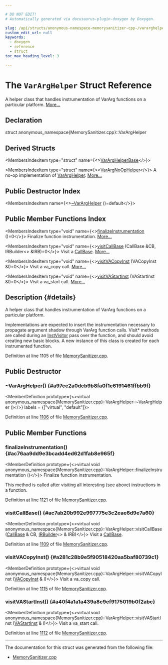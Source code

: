 ```yaml
---

# DO NOT EDIT!
# Automatically generated via docusaurus-plugin-doxygen by Doxygen.

slug: /api/structs/anonymous-namespace-memorysanitizer-cpp-/vararghelper
custom_edit_url: null
keywords:
  - doxygen
  - reference
  - struct
toc_max_heading_level: 3

---
```





# The `VarArgHelper` Struct Reference

<DoxygenPage pluginConfig={pluginConfig}>

A helper class that handles instrumentation of VarArg functions on a particular platform. <a href="#details">More...</a>

## Declaration

<CodeBlock>struct anonymous_namespace{MemorySanitizer.cpp}::VarArgHelper</CodeBlock>

## Derived Structs

<MembersIndex>

<MembersIndexItem
  type="struct"
  name={<><a href="/docs/api/structs/anonymous-namespace-memorysanitizer-cpp-/vararghelperbase">VarArgHelperBase</a></>}>
</MembersIndexItem>

<MembersIndexItem
  type="struct"
  name={<><a href="/docs/api/structs/anonymous-namespace-memorysanitizer-cpp-/varargnoophelper">VarArgNoOpHelper</a></>}>
A no-op implementation of <a href="/docs/api/structs/anonymous-namespace-memorysanitizer-cpp-/vararghelper">VarArgHelper</a>. <a href="/docs/api/structs/anonymous-namespace-memorysanitizer-cpp-/varargnoophelper/#details">More...</a>
</MembersIndexItem>

</MembersIndex>

## Public Destructor Index

<MembersIndex>

<MembersIndexItem
  name={<><a href="#a97ce2a0dcb9b8fa0f1c6191461ffbb9f">~VarArgHelper</a> ()=default</>}>
</MembersIndexItem>

</MembersIndex>

## Public Member Functions Index

<MembersIndex>

<MembersIndexItem
  type="void"
  name={<><a href="#ac76aa9dd9e3bcadd4ed62d1fab8e965f">finalizeInstrumentation</a> ()=0</>}>
Finalize function instrumentation. <a href="#ac76aa9dd9e3bcadd4ed62d1fab8e965f">More...</a>
</MembersIndexItem>

<MembersIndexItem
  type="void"
  name={<><a href="#ac7ab20b992e997775e3c2eae6d9e7a60">visitCallBase</a> (CallBase &amp;CB, IRBuilder&lt;&gt; &amp;IRB)=0</>}>
Visit a <a href="/docs/api/classes/llvm/callbase">CallBase</a>. <a href="#ac7ab20b992e997775e3c2eae6d9e7a60">More...</a>
</MembersIndexItem>

<MembersIndexItem
  type="void"
  name={<><a href="#a281c28b9e5f90518420aa5baf80739c1">visitVACopyInst</a> (VACopyInst &amp;I)=0</>}>
Visit a va&#95;copy call. <a href="#a281c28b9e5f90518420aa5baf80739c1">More...</a>
</MembersIndexItem>

<MembersIndexItem
  type="void"
  name={<><a href="#a40f4a1a1a439a8c9ef9175019b0f2abc">visitVAStartInst</a> (VAStartInst &amp;I)=0</>}>
Visit a va&#95;start call. <a href="#a40f4a1a1a439a8c9ef9175019b0f2abc">More...</a>
</MembersIndexItem>

</MembersIndex>

## Description {#details}

A helper class that handles instrumentation of VarArg functions on a particular platform.

Implementations are expected to insert the instrumentation necessary to propagate argument shadow through VarArg function calls. Visit&#42; methods are called during an <a href="/docs/api/classes/llvm/instvisitor">InstVisitor</a> pass over the function, and should avoid creating new basic blocks. A new instance of this class is created for each instrumented function.

Definition at line 1105 of file <a href="/docs/api/files/lib/lib/transforms/lib/transforms/instrumentation/memorysanitizer-cpp">MemorySanitizer.cpp</a>.

<SectionDefinition>

## Public Destructor

### ~VarArgHelper() {#a97ce2a0dcb9b8fa0f1c6191461ffbb9f}

<MemberDefinition
  prototype={<>virtual anonymous&#95;namespace&#123;MemorySanitizer.cpp&#125;::VarArgHelper::~VarArgHelper ()</>}
  labels = {["virtual", "default"]}>

Definition at line <a href="/docs/api/files/lib/lib/transforms/lib/transforms/instrumentation/memorysanitizer-cpp/#l01106">1106</a> of file <a href="/docs/api/files/lib/lib/transforms/lib/transforms/instrumentation/memorysanitizer-cpp">MemorySanitizer.cpp</a>.
</MemberDefinition>

</SectionDefinition>

<SectionDefinition>

## Public Member Functions

### finalizeInstrumentation() {#ac76aa9dd9e3bcadd4ed62d1fab8e965f}

<MemberDefinition
  prototype={<>virtual void anonymous&#95;namespace&#123;MemorySanitizer.cpp&#125;::VarArgHelper::finalizeInstrumentation ()</>}>
Finalize function instrumentation.

This method is called after visiting all interesting (see above) instructions in a function.

Definition at line <a href="/docs/api/files/lib/lib/transforms/lib/transforms/instrumentation/memorysanitizer-cpp/#l01121">1121</a> of file <a href="/docs/api/files/lib/lib/transforms/lib/transforms/instrumentation/memorysanitizer-cpp">MemorySanitizer.cpp</a>.
</MemberDefinition>

### visitCallBase() {#ac7ab20b992e997775e3c2eae6d9e7a60}

<MemberDefinition
  prototype={<>virtual void anonymous&#95;namespace&#123;MemorySanitizer.cpp&#125;::VarArgHelper::visitCallBase (<a href="/docs/api/classes/llvm/callbase">CallBase</a> &amp; CB, <a href="/docs/api/classes/llvm/irbuilder">IRBuilder</a>&lt;&gt; &amp; IRB)</>}>
Visit a <a href="/docs/api/classes/llvm/callbase">CallBase</a>.

Definition at line <a href="/docs/api/files/lib/lib/transforms/lib/transforms/instrumentation/memorysanitizer-cpp/#l01109">1109</a> of file <a href="/docs/api/files/lib/lib/transforms/lib/transforms/instrumentation/memorysanitizer-cpp">MemorySanitizer.cpp</a>.
</MemberDefinition>

### visitVACopyInst() {#a281c28b9e5f90518420aa5baf80739c1}

<MemberDefinition
  prototype={<>virtual void anonymous&#95;namespace&#123;MemorySanitizer.cpp&#125;::VarArgHelper::visitVACopyInst (<a href="/docs/api/classes/llvm/vacopyinst">VACopyInst</a> &amp; I)</>}>
Visit a va&#95;copy call.

Definition at line <a href="/docs/api/files/lib/lib/transforms/lib/transforms/instrumentation/memorysanitizer-cpp/#l01115">1115</a> of file <a href="/docs/api/files/lib/lib/transforms/lib/transforms/instrumentation/memorysanitizer-cpp">MemorySanitizer.cpp</a>.
</MemberDefinition>

### visitVAStartInst() {#a40f4a1a1a439a8c9ef9175019b0f2abc}

<MemberDefinition
  prototype={<>virtual void anonymous&#95;namespace&#123;MemorySanitizer.cpp&#125;::VarArgHelper::visitVAStartInst (<a href="/docs/api/classes/llvm/vastartinst">VAStartInst</a> &amp; I)</>}>
Visit a va&#95;start call.

Definition at line <a href="/docs/api/files/lib/lib/transforms/lib/transforms/instrumentation/memorysanitizer-cpp/#l01112">1112</a> of file <a href="/docs/api/files/lib/lib/transforms/lib/transforms/instrumentation/memorysanitizer-cpp">MemorySanitizer.cpp</a>.
</MemberDefinition>

</SectionDefinition>

<hr/>

The documentation for this struct was generated from the following file:

<ul>
<li><a href="/docs/api/files/lib/lib/transforms/lib/transforms/instrumentation/memorysanitizer-cpp">MemorySanitizer.cpp</a></li>
</ul>

</DoxygenPage>
